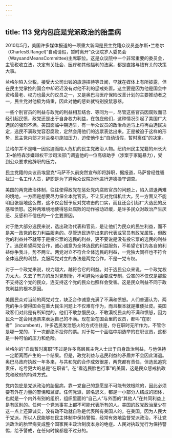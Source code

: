 ```yaml
---
---
---
```

title: 113 党内包庇是党派政治的胎里病
---




2010年5月，美国许多媒体报道的一项重大新闻是民主党籍众议员査尔斯•兰格尔（CharlesB.Rangel)“自动请假，暂时离开”众议院岁人委员会（WaysandMeansCommittee)主席职位。这是众议院中一个非常重要的委员会，主管税收立法，决定有关社会、医疗和其他福利的法案，都是直接与钱有关的决策大事。

兰格尔陷入欠税，接受大公司出钱的旅游招待等丑闻，早就在媒体上有所披露，但在民主党掌控的国会中却迟迟没有对他不利的惩戒处置。这主要是因为他是国会中资格最老、权力也最大的议员之一，又是奥巴马医疗保险改革计划的主要推动者之一，民主党对他极为倚重，因此对他的惩处就特别投鼠忌器。

一些个别官员的利益与政党的利益相互结合、等同为一，尽管这些官员因腐败而已经引起民愤，政党还是出于自身权力利益，在包庇他们，这种情况引起了美国广大选民的强烈不满。美国面临中期选举，有一半众议员的政治命运马上将再由选民决定，选民不满政党容忍腐败，定然会用他们的选票表达出来。正是被迫于这样的形势，民主党内部才对兰格尔施加压力，迫使他作出“自动请假，暂时离任”的决定。

兰格尔并不是唯一因劣迹而陷人危机的民主党政治人物。纽约州民主党籍的州长大卫•帕特森涉嫌越权干涉司法部门调査他的一位高级助手（涉案于家庭暴力），受到公众要求他辞职的压力。

民主党籍的众议员埃里克*马萨不久前突然宣布即将辞职，据报道，马萨曾经性骚扰过一名工作人员，辞职是为了避免众议院对他进行道德操守调查。

美国的两党政治体制，往往使得政党在惩处党内腐败官员的问题上，陷入进退两难的境地，一方面是想要尽力保全本党官员，不让反对党借机壮大。另一方面又不能明目张胆地这么做，这不仅会授予反对党攻击的口实，而且还会引起广大选民的反感和愤怒。这种两难境地使得惩处腐败的动作被动迟缓，是许多民众对政治产生厌恶、反感和不信任的一个主要原因。

对于绝大部分选民来说，选出政治代表和官员，是让他们为民众的民生利益，而不是某一政党的权力利益服务的。尽管选民选举出来的代表或官员有政党属性，但政党的利益并不就等于是投它票的选民的利益，更不要说是没有投它票的选民的利益了。选民希望两党合作，诚心诚意为全体选民的利益服务，不希望它们为各自的利益你争我斗，势不两立。两党对立不符合全体选民的利益，一党独大同样也不符合全体选民的利益。克服两党对立的办法是两党合作，不是一党专权。

对于一个政党来说，权力越大，越符合它的利益。对于选民公众来说，一个政党权力太大，失去了有力的反对党制衡，不可避免地会变成专制，受害的不仅仅是那些不支持这个党的民众，连支持这个党的民众也照样会受害。这是民众利益不同于政党利益的根本原因。

美国民众对当前的两党对立，缺乏合作诚意充满了不满和愤怒。人们普遍认为，两党的争斗使得国会在重大民生问题上不仅难有作为，而且根本就是推倭扯皮。美国政客们对此是有所知觉的，他们不敢怠慢民众，不敢漠视民众的不满和愤怒，因为民众一定会用选票来表达自己的不满。现在坐在国会里的议员，都叫“在职者”（incumbent)，许多选民发泄怒火的方式往往是，你在职时无所作为，不管你是哪一党的，下一次都绝不投你的票。对于每一个面临中期选举的在职议员，这都是一种可怕的压力和危险。

兰格尔的“自动暂时离职”不过是许多高层民主党人士出于自身政治利益，与他保持一定距离而产生的一个结果。但是，政党利益与选民利益的矛盾并不会因此消退。奥巴马政府执政一年多来，与共和党的合作成效很差，两党都有责任，但选民追究责任，吃亏更大的总是“在职者”。在“看选民脸色行事”的美国，这是民众惩戒执政党和政府的特殊方式。

党内包庇是党派政治的胎里病，靠一党自己的意愿是不可能有效根除的，因此必须要有外在力量的警惕和监督。任何党派，顾名思义，都是一小部分人结成的团体，也就是一个内外有别的组织，组织里面的“自己人”与外面的“其他人”在共同利益上是有区别的。任何一个党派事实上都不可能代表所有的人。美国的政党政治至少在这一点上还算诚实，没有动不动就自称是代表所有美国人的。在美国，因为人民大于党派，所以人民能够在民主体制中保持警惕，经常有效地监督党派政治，不让党派政治的胎里病变成整个国家民主政治制度本身的绝症。人民对执政党行为保持警惕，给予警戒，在任何时候都是不过分的。